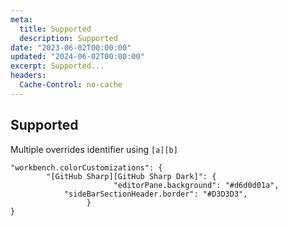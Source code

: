```yaml
---
meta:
  title: Supported
  description: Supported
date: "2023-06-02T00:00:00"
updated: "2024-06-02T00:00:00"
excerpt: Supported...
headers:
  Cache-Control: no-cache
---
```


## Supported

Multiple overrides identifier using `[a][b]`

```
"workbench.colorCustomizations": {
		"[GitHub Sharp][GitHub Sharp Dark]": {
                       "editorPane.background": "#d6d0d01a",
			"sideBarSectionHeader.border": "#D3D3D3",
                 }
}

```
